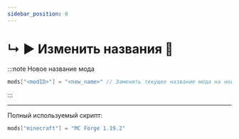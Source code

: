 ```yaml
---
sidebar_position: 0
---
```


# ↳ ▶ Изменить названия 📧

:::note Новое название мода
```kts
mods["<modID>"] = "<new_name>" // Заменить текущее название мода на новое
```
:::

---

Полный используемый скрипт:
```kts
mods["minecraft"] = "MC Forge 1.19.2"
```